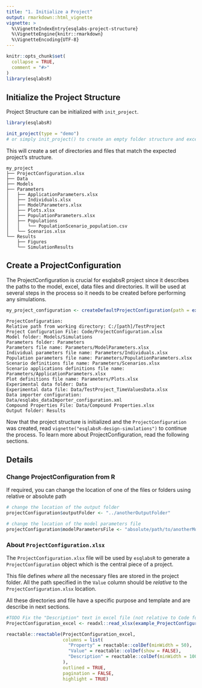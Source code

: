 ```yaml
---
title: "1. Initialize a Project"
output: rmarkdown::html_vignette
vignette: >
  %\VignetteIndexEntry{esqlabs-project-structure}
  %\VignetteEngine{knitr::rmarkdown}
  %\VignetteEncoding{UTF-8}
---
```


```r
knitr::opts_chunk$set(
  collapse = TRUE,
  comment = "#>"
)
library(esqlabsR)
```


## Initialize the Project Structure

Project Structure can be initialized with `init_project`.

```r
library(esqlabsR)

init_project(type = "demo") 
# or simply init_project() to create an empty folder structure and excel templates.
```

This will create a set of directories and files that match the expected project's 
structure.

```
my_project
├── ProjectConfiguration.xlsx
├── Data
├── Models
├── Parameters
│   ├── ApplicationParameters.xlsx
│   ├── Individuals.xlsx
│   ├── ModelParameters.xlsx
│   ├── Plots.xlsx
│   ├── PopulationParameters.xlsx
│   ├── Populations
│   │   └── PopulationScenario_population.csv
│   └── Scenarios.xlsx
└── Results
    ├── Figures
    └── SimulationResults

```
## Create a ProjectConfiguration

The ProjectConfiguration is crucial for esqlabsR project since it describes
the paths to the model, excel, data files and directories. It will be used
at several steps in the process so it needs to be created before performing
any simulations.

```r
my_project_configuration <- createDefaultProjectConfiguration(path = example_ProjectConfiguration())
```
```
ProjectConfiguration: 
Relative path from working directory: C:/[path]/TestProject
Project Configuration File: Code/ProjectConfiguration.xlsx 
Model folder: Models/Simulations 
Parameters folder: Parameters 
Parameters file name: Parameters/ModelParameters.xlsx 
Individual parameters file name: Parameters/Individuals.xlsx 
Population parameters file name: Parameters/PopulationParameters.xlsx
Scenario definitions file name: Parameters/Scenarios.xlsx
Scenario applications definitions file name: Parameters/ApplicationParameters.xlsx
Plot definitions file name: Parameters/Plots.xlsx
Experimental data folder: Data
Experimental data file: Data/TestProject_TimeValuesData.xlsx
Data importer configuration: Data/esqlabs_dataImporter_configuration.xml
Compound Properties File: Data/Compound Properties.xlsx
Output folder: Results
```

Now that the project structure is initialized and the `ProjectConfiguration` was 
created, read `vignette("esqlabsR-design-simulations")` to continue the process.
To learn more about ProjectConfiguration, read the following sections.

## Details

### Change ProjectConfiguration from R

If required, you can change the location of one of the files or folders using relative or absolute path

```r
# change the location of the output folder
projectConfiguration$outputFolder <- "../anotherOutputFolder"

# change the location of the model parameters file
projectConfiguration$modelParametersFile <- "absolute/path/to/anotherModelParameters.xlsx"
```


### About `ProjectConfiguration.xlsx`

The `ProjectConfiguration.xlsx` file will be used by `esqlabsR` to generate a
`ProjectConfiguration` object which is the central piece of a project.

This file defines *where* all the necessary files are stored in the project 
folder. All the path specified in the `Value` column should be *relative* to the
`ProjectConfiguration.xlsx` location.

All these directories and file have a specific purpose and template and are 
describe in next sections.

```r
#TODO Fix the "Description" text in excel file (not relative to Code folder anymore)
ProjectConfiguration_excel <- readxl::read_xlsx(example_ProjectConfiguration())

reactable::reactable(ProjectConfiguration_excel,
                     columns = list(
                       "Property" = reactable::colDef(minWidth = 50),
                       "Value" = reactable::colDef(show = FALSE),
                       "Description" = reactable::colDef(minWidth = 100)
                     ),
                     outlined = TRUE,
                     pagination = FALSE,
                     highlight = TRUE)
```


<!-- #### `Data/` -->
<!-- The `Data/` folder should contain all the Excel files with observed experimental  -->
<!-- data. -->

<!-- #### `Models/` -->
<!-- The `Models/` folder should contain all the `.pkml` files generated with the  -->
<!-- OSPS suite. -->

<!-- #### `Parameters/` -->
<!-- The `Parameters/` folder contains all the main Excel templates that serve as  -->
<!-- inputs to parameterize the simulations, plot outputs *etc.* -->

<!-- #### `Results/` -->
<!-- The `Results/` is where Figures and SimulationResults outputs generated by -->
<!-- `esqlabsR` will be written by default. -->

